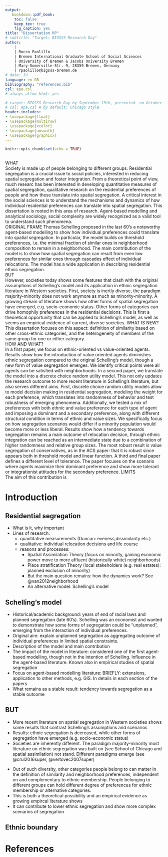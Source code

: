 ```yaml
---
output:
   bookdown::pdf_book:
    toc: false
    keep_tex: true
    fig_caption: yes
title: "Dissertation RP"
# subtitle: "Target: BIGSSS Research Day"
author: 
    | 
    | Rocco Paolillo 
    | Bremen International Graduate School of Social Sciences
    | University of Bremen & Jacobs University Bremen
    | Mary-Somerville-Str. 9, 28359 Bremen, Germany  
    | rpaolillo@bigsss-bremen.de
# date: JU 
language: en-GB
bibliography: "references.bib"
csl: apa.csl
# always_allow_html: yes

# target: BIGSSS Research Day by September 15th, presented  on October 25th. 6000 words: around 12 pages.
# csl: apa.csl # by default: Chicago style
header-includes:
- \usepackage{float}
- \usepackage{multirow}
- \usepackage{xcolor} 
- \usepackage{amsmath}
- \usepackage{graphicx}
---
```


\newcommand{\rocco}[1]{{\textcolor{red}{Rocco: #1}}} <!-- % to add comments -->
\newcommand{\jan}[1]{{\textcolor{blue}{jan: #1}}} <!-- % to add comments -->
\newcommand{\andreas}[1]{{\textcolor{green}{andreas: #1}}} <!-- % to add comments -->
\newcommand{\michael}[1]{{\textcolor{yellow}{michael: #1}}} <!-- % to add comments -->
\newcommand{\adalbert}[1]{{\textcolor{purple}{adalbert: #1}}} <!-- % to add comments -->



```r
knitr::opts_chunk$set(echo = TRUE)



```

\newpage

\begin{centering}

{\bf Executive Summary}

\end{centering}

WHAT        
Society is made up of people belonging to different groups. 
Residential segregation is a crucial issue to social policies, interested in reducing spatial segregation and foster integration.
From a theoretical point of view, much researc has been interested in developing quantitative measures of spatial segregation, qualitative research on the residential preferences of people and how these translate into spatial segregation. 
A critical interest in the social sciences is to understand the mechanisms and dynamics of how individual residential preferences can translate into spatial segregation. This dissertation is rooted in this area of research. 
Agent-based modelling and analytical sociology, social complexity are widely recognized as a valid tool to understand such phenomena.     
ORIGINAL FRAME  \rocco{definition of tolerance: Schelling with threshold "we don't want to stay in minority"}
Thomas Schelling proposed in the last 60's a noteworthy agent-based modelling to show how individual preferences could translate into spatial segregation. In particular, the model builds on threshold preferences, i.e. the minimal fraction of similar ones in neighborhood composition to remain in a neighborhood. The main contribution of the model is to show how spatial segregation can result from even low preferences for similar ones through cascades effect of individual relocations. The model has a wide application in describing residential ethnic segregation.     
BUT     
However, societies today shows some features that clash with the original assumptions of Schelling's model and its application in ethnic segregation literature in Western societies.
First, society is inertly diverse, the paradigm majority-minority does not work anymore as much as minority-minority.
A growing stream of literature shows how other forms of spatial segregation have emerged, e.g. socio-economic status.
Other forms of categories can drive homophily preferences in the residential decisions. This is first a theoretical opportunity that can be applied to Schelling's model, as well as seems an empirical evidence of current, diverse societies. 
WHAT IS NEW?        
This dissertation focuses on this aspect: definition of similarity based on other cross-ethnic categories, and the heterogeneity of members of the same group for one or either category.      
HOW AND WHAT?  
\rocco{tolerance first paper: we don't care}
In a first paper, we focus on ethnic-oriented vs value-oriented agents. Results show how the introduction of value oriented agents diminishes ethnic segregation compared to the original Schelling's model, though a new form of value segregation emerges. We identify critical points were all agents can be satisfied with neighborhoods.
\rocco{tolerance: weight of dominant >= secondary preference}
In a second paper, we translate the model into a discrete choice random utility model. This not only updates the research outcome to more recent literature in Schelling's literature, but also serves different aims. First, discrete choice random utility models allow to model decision making in residential segregation, modeling the weight for each preference, which translates into randomness of behavior and test robustness of emerging phenomena. Additionally, we tested a mix of preferences with both ethnic and value preference for each type of agent and imposing a dominant and a secondary preference, along with different structural condition in terms of ethnic and value sizes. We specifically focus on how segregation scenarios would differ if a minority population would become more or less liberal. Results show how a tendency towards segregation remains a main outcome of relocation decision, through ethnic integration can be reached as an intermediate state due to a combination of higher randomness and relative group sizes. The most robust result is value segregation of conservatives, as in the ACS paper: that it is robust since appears both in threshold model and linear function.
\rocco{tolerance: taste for diversity/push towards integration}
A third and final paper defines a different level of tolerance. The paper focuses on the scenario where agents maximize their dominant preference and show more tolerant or integrationist attitudes for the secondary preference.
LIMITS              
The aim of this contribution is 
\newpage

\tableofcontents

\newpage

\listoffigures
\newpage
\listoftables
\newpage

# Introduction

## Residential segregation
\rocco{the aim here should be ultimately to justify the focus on micro-macro dynamics, i.e. social complexity as a paradigm and agent-based modelling as a tool -> the same research question is on the dynamics of segregation}
* What is it, why important
* Lines of research: 
    * quantitative measurements (Duncan: eveness,dissimilarity etc.)
    * qualitative: individual relocation decisions and life course
    * reasons and processes:
        * Spatial Assimilation Theory (focus on minority, gaining economic power move to more affluent (historically white) neighborhoods)
        * Place stratification Theory (local stakeholders (e.g. real estates): planned exclusion of minority)
        * But the main question remains: how the dynamics work? See @van2012neighborhood \rocco{this justifies more abm as a method than Schelling's contribution themselves. I would rather add a paragraph on need of analytical sociology/social complexity as need, and abm as a tool}
        * An alternative model: Schelling's model
        
## Schelling's model
\rocco{ I think a connection is feasible and I think worthy. I'm not saying Schelling's did his work because of the new legislation, I don't remember something similar, but he mentions segregation by color as main concern '69 paper.}
* Historical/academic background: years of end of racial laws and planned segregation (late 60's). Schelling was an economist and wanted to demonstrate how some forms of segregation could be "unplanned", emerging from the interaction of individual preferences. 
* Original aim: explain unplanned segregation as aggregating outcome of individual preferences in limited spatial constraints. 
* Description of the model and main contribution
* The impact of the model in literature: considered one of the first agent-based modelling, though not in the intention of Schelling. Influence in the agent-based literature. Known also in empirical studies of spatial segregation
* Focus on agent-based modelling literature: BRIEFLY: extensions, application to other methods, e.g. GIS. In details in each section of the papers
* What remains as a stable result: tendency towards segregation as a stable outcome

## BUT 
\rocco{here it must be a paragraph driving the reader to what is the research question/justification of the dissertation, then in details with the literature}
* More recent literature on spatial segregation in Western societies shows some results that contrast Schelling's assumptions and scenarios
* Results: ethnic segregation is decreased, while other forms of segregation have emerged (e.g. socio-economic status)
* Societies are inherently different. The paradigm majority-minority most literature on ethnic segregation was built on (see School of Chicago and spatial assimilation) not stand. Different paradigms emerge (see @crul2016super, @vertovec2007super)

\rocco{the next point is crucial and should be well developed, summarizing what specific niche/scenario the dissertation proposes as advance to Schelling's framework and research question(s), and then move with specific literature}
* Out of such diversity, other categories people belong to can matter in the definition of similarity and neighborhood preferences, independent on and complementary to ethnic membership. People belonging to different groups can hold different degree of preferences for ethnic membership or alternative categories.
* This is both a theoretical possibility and an empirical evidence as growing empircal literature shows
* It can contribute to lower ethnic segregation and show more complex scenarios of segregation



\newpage
## Ethnic boundary



\newpage



# References
